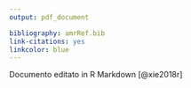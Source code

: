 ```yaml
---
output: pdf_document

bibliography: amrRef.bib
link-citations: yes
linkcolor: blue
---
```

\thispagestyle{empty}
 <!-- \begin{titlepage} -->
\begin{bfseries}
  \vspace*{-2cm}
  \begin{center}
 
    \textcolor{blue}{
    \Large
    Istituto Zooprofilattico Sperimentale\\
    della Lombardia e dell'Emilia Romagna}\\
    \vspace*{1cm} 
    
   \LARGE
    PRC 2016020 \\
    \vspace*{1cm}
  
  \LARGE
   Ruolo della fauna selvatica del mantenimento e diffusione dell'antibiotico-resistenza\\
  
  
  \end{center}
  
  
  \vspace*{1cm} \large
  \begin{flushleft}


    Responsabile Scientifico: Dr. Tranquillo Vito \\
    Data scadenza progetto: 14/11/2020

  \end{flushleft}
  
  \vspace*{6.0cm}
  \begin{center}
   Ricerca finanziata dal Ministero del Lavoro, della Salute e delle Politiche Sociali \\
   Dipartimento per la Sanità Pubblica Veterinaria, la Nutrizione e la Sicurezza degli Alimenti
  \end{center}
  


  \begin{figure}[htbp]
      \begin{center}
        \includegraphics[width=4cm]{figure/logo.png}
      \end{center}
    \end{figure}
\end{bfseries}

 \vspace*{1cm}


Documento editato in R Markdown   [@xie2018r]

